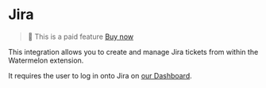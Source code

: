 # Jira

> 💎 This is a paid feature
> [Buy now](https://app.watermelontools.com/billing)

This integration allows you to create and manage Jira tickets from within the Watermelon extension.

It requires the user to log in onto Jira on [our Dashboard](https://app.watermelontools.com).
